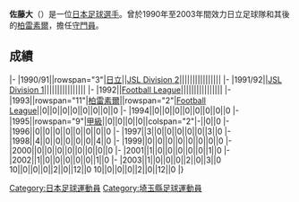 {{Otheruses|subject=日本[[足球|足球]][[運動員|選手]]|other=日本[[編劇|編劇]]|佐藤大 (編劇)}}
{{Infobox football biography
|name=佐藤大
|image=
|fullname=佐藤大
|birth_date={{Birth date and age|1971|8|16}}
|cityofbirth=[[埼玉縣|埼玉縣]]
|countryofbirth=[[日本|日本]]
|position=[[守門員_(足球)|守門員]]
|currentclub=
|years=1990-2003
|clubs=[[柏雷素爾|日立/柏雷素爾]]
|caps(goals)=
|nationalyears=
|nationalteam=
|nationalcaps(goals)=
}}
'''佐藤大'''（{{Bd|1971年|8月16日||}}）是一位[[日本|日本]][[足球|足球]][[運動員|選手]]。曾於1990年至2003年間效力日立足球隊和其後的[[柏雷素爾|柏雷素爾]]，擔任[[守門員_(足球)|守門員]]。

==成績==
{{Football player club statistics 1|YYN}}
{{Football player club statistics 2|JPN|YYN}}
|-
|1990/91||rowspan="3"|[[柏雷素爾|日立]]||[[Japan_Soccer_League|JSL Division 2]]||||||||||||||||
|-
|1991/92||[[Japan_Soccer_League|JSL Division 1]]||||||||||||||||
|-
|1992||[[Japan_Football_League|Football League]]||||||||||||||||
|-
|1993||rowspan="11"|[[柏雷素爾|柏雷素爾]]||rowspan="2"|[[Japan_Football_League|Football League]]||0||0||0||0||0||0||0||0
|-
|1994||0||0||0||0||0||0||0||0
|-
|1995||rowspan="9"|[[日本職業足球甲級聯賽|甲級]]||0||0||0||0||colspan="2"|-||0||0
|-
|1996||0||0||0||0||0||0||0||0
|-
|1997||3||0||0||0||0||0||3||0
|-
|1998||4||0||0||0||0||0||4||0
|-
|1999||0||0||0||0||0||0||0||0
|-
|2000||0||0||0||0||0||0||0||0
|-
|2001||1||0||0||0||0||0||1||0
|-
|2002||1||0||0||0||0||0||1||0
|-
|2003||1||0||0||0||2||0||3||0
{{Football player club statistics 3|1|JPN}}10||0||0||0||2||0||12||0
{{Football player club statistics 5}}10||0||0||0||2||0||12||0
|}
{{Japan-sport-bio-stub}}
{{Soccer-player-stub}}
[[Category:日本足球運動員|Category:日本足球運動員]]
[[Category:埼玉縣足球運動員|Category:埼玉縣足球運動員]]